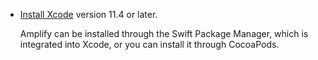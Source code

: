 - [Install Xcode](https://developer.apple.com/xcode/downloads/) version 11.4 or later.

    Amplify can be installed through the Swift Package Manager, which is integrated into Xcode, or you can install it through CocoaPods.